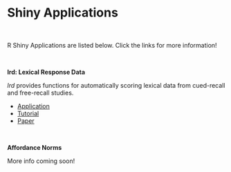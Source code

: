 # Shiny Applications 

<br>

R Shiny Applications are listed below. Click the links for more information!

<br>

**lrd: Lexical Response Data**

*lrd* provides functions for automatically scoring lexical data from cued-recall and free-recall studies.

  + [Application](https://npm27.shinyapps.io/lrd_shiny/)
  + [Tutorial](https://www.macapsych.com/lexical-re)
  + [Paper](https://link.springer.com/article/10.3758/s13428-021-01718-y)

<br>

**Affordance Norms**

More info coming soon!